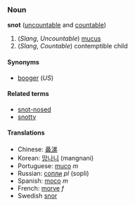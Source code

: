 ===Noun===
'''snot''' ([[uncountable]] and [[countable]])

# (''Slang'', ''Uncountable'') [[mucus]]
# (''Slang'', ''Countable'') contemptible child

====Synonyms====
*[[booger]] (''US'')

====Related terms====
*[[snot-nosed]]
*[[snotty]]

====Translations====
*Chinese: [[鼻涕]] 
*Korean: [[망나니]] (mangnani)
*Portuguese: [[muco]] ''m''
*Russian: [[сопли]] ''pl'' (sopli)
*Spanish: [[moco]] ''m''
*French: [[morve]] ''f''
*Swedish [[snor]]
